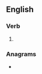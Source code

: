 ==English==

===Verb===
{{head|en|verb form}}

# {{en-past of|lather}}

===Anagrams===
* {{anagrams|en|haltered}}